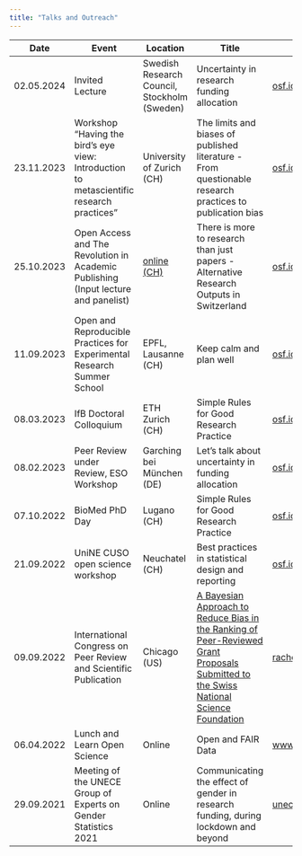 ```yaml
---
title: "Talks and Outreach"
---
```


| Date       | Event | Location  | Title | Slides |
|------------|---------------|------------|-----------------------|----------------|
| 02.05.2024 | Invited Lecture | Swedish Research Council, Stockholm (Sweden) | Uncertainty in research funding allocation | [osf.io/uvw4a](https://osf.io/uvw4a) | 
| 23.11.2023 | Workshop “Having the bird’s eye view: Introduction to metascientific research practices” | University of Zurich (CH) | The limits and biases of published literature - From questionable research practices to publication bias | [osf.io/5uqzs](https://osf.io/5uqzs) | 
| 25.10.2023 | Open Access and The Revolution in Academic Publishing (Input lecture and panelist) | [online (CH)](https://eu.airmeet.com/e/da148190-5212-11ee-9890-296dead2c55d) | There is more to research than just papers - Alternative Research Outputs in Switzerland | [osf.io/mbzrd](https://osf.io/mbzrd) | 
| 11.09.2023 | Open and Reproducible Practices for Experimental Research Summer School | EPFL, Lausanne (CH) | Keep calm and plan well | [osf.io/c5mne](https://osf.io/c5mne) | 
| 08.03.2023 | IfB Doctoral Colloquium  | ETH Zurich (CH) | Simple Rules for Good Research Practice | [osf.io/jzv5p](https://osf.io/jzv5p) | 
| 08.02.2023 | Peer Review under Review, ESO Workshop | Garching bei München (DE) | Let's talk about uncertainty in funding allocation | [osf.io/3r7et](https://osf.io/3r7et) | 
| 07.10.2022 | BioMed PhD Day                                                   | Lugano (CH)    | Simple Rules for Good Research Practice | [osf.io/3dyr9](https://osf.io/3dyr9) |
| 21.09.2022 | UniNE CUSO open science workshop                                 | Neuchatel (CH) | Best practices in statistical design and reporting | [osf.io/aqj7r](https://osf.io/aqj7r) |
| 09.09.2022 | International Congress on Peer Review and Scientific Publication | Chicago (US)   | [A Bayesian Approach to Reduce Bias in the Ranking of Peer-Reviewed Grant Proposals Submitted to the Swiss National Science Foundation](https://peerreviewcongress.org/abstract/a-bayesian-approach-to-reduce-bias-in-the-ranking-of-peer-reviewed-grant-proposals-submitted-to-the-swiss-national-science-foundation#video) | [rachelhey.github.io/talks/BR_chicago](https://rachelhey.github.io/talks/BR_chicago/#1) |
| 06.04.2022 | Lunch and Learn Open Science | Online | Open and FAIR Data | [www.ub.uzh.ch/...](https://www.ub.uzh.ch/dam/jcr:36b24a3a-04e2-45c3-a055-cc79339608cd/220406_Lunch+Learn_RachelHeyard.pdf) |
| 29.09.2021 | Meeting of the UNECE Group of Experts on Gender Statistics 2021 | Online | Communicating the effect of gender in research funding, during lockdown and beyond | [unece.org/...](https://unece.org/sites/default/files/2021-09/PPP_heyard_switzerland_eng.pdf)

